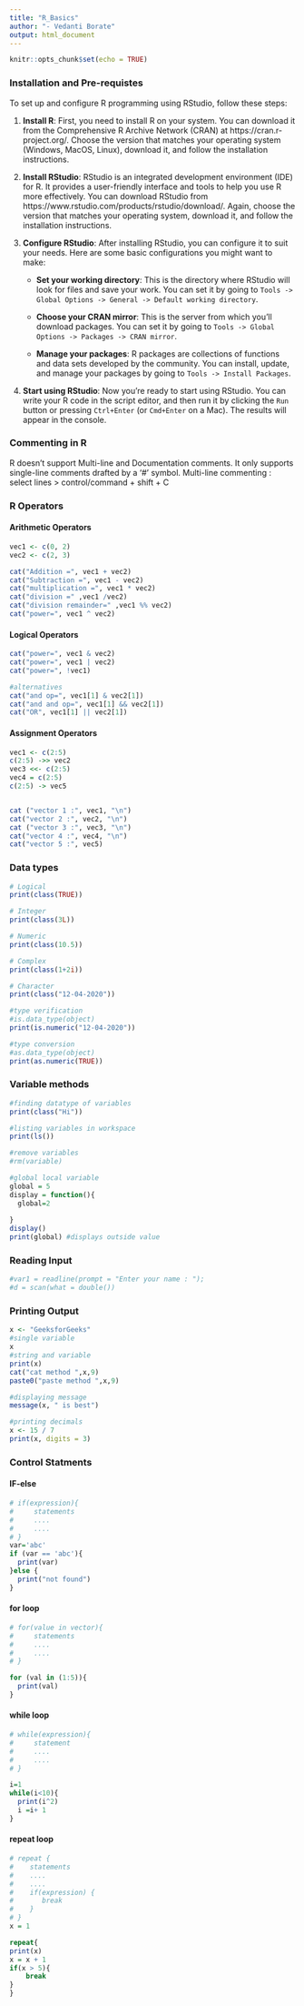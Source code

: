 ```yaml
---
title: "R_Basics"
author: "- Vedanti Borate"
output: html_document
---
```


```r
knitr::opts_chunk$set(echo = TRUE)
```
### Installation and Pre-requistes
To set up and configure R programming using RStudio, follow these steps:

1. **Install R**: First, you need to install R on your system. You can download it from the Comprehensive R Archive Network (CRAN) at https://cran.r-project.org/. Choose the version that matches your operating system (Windows, MacOS, Linux), download it, and follow the installation instructions.

2. **Install RStudio**: RStudio is an integrated development environment (IDE) for R. It provides a user-friendly interface and tools to help you use R more effectively. You can download RStudio from https://www.rstudio.com/products/rstudio/download/. Again, choose the version that matches your operating system, download it, and follow the installation instructions.

3. **Configure RStudio**: After installing RStudio, you can configure it to suit your needs. Here are some basic configurations you might want to make:

   - **Set your working directory**: This is the directory where RStudio will look for files and save your work. You can set it by going to `Tools -> Global Options -> General -> Default working directory`.

   - **Choose your CRAN mirror**: This is the server from which you'll download packages. You can set it by going to `Tools -> Global Options -> Packages -> CRAN mirror`.

   - **Manage your packages**: R packages are collections of functions and data sets developed by the community. You can install, update, and manage your packages by going to `Tools -> Install Packages`.

4. **Start using RStudio**: Now you're ready to start using RStudio. You can write your R code in the script editor, and then run it by clicking the `Run` button or pressing `Ctrl+Enter` (or `Cmd+Enter` on a Mac). The results will appear in the console.

### Commenting in R
R doesn’t support Multi-line and Documentation comments. It only supports single-line comments drafted by a ‘#’ symbol.
Multi-line commenting : select lines > control/command + shift + C

### R Operators 
#### Arithmetic Operators
```r
vec1 <- c(0, 2)
vec2 <- c(2, 3)

cat("Addition =", vec1 + vec2)
cat("Subtraction =", vec1 - vec2)
cat("multiplication =", vec1 * vec2)
cat("division =" ,vec1 /vec2)
cat("division remainder=" ,vec1 %% vec2)
cat("power=", vec1 ^ vec2)


```

#### Logical Operators
```r
cat("power=", vec1 & vec2)
cat("power=", vec1 | vec2)
cat("power=", !vec1)

#alternatives
cat("and op=", vec1[1] & vec2[1])
cat("and and op=", vec1[1] && vec2[1])
cat("OR", vec1[1] || vec2[1])

```
#### Assignment Operators
```r
vec1 <- c(2:5)
c(2:5) ->> vec2
vec3 <<- c(2:5)
vec4 = c(2:5)
c(2:5) -> vec5


cat ("vector 1 :", vec1, "\n")
cat("vector 2 :", vec2, "\n")
cat ("vector 3 :", vec3, "\n")
cat("vector 4 :", vec4, "\n")
cat("vector 5 :", vec5)
```
### Data types
```r
# Logical
print(class(TRUE))

# Integer
print(class(3L))

# Numeric
print(class(10.5))

# Complex
print(class(1+2i))

# Character
print(class("12-04-2020"))

#type verification
#is.data_type(object)
print(is.numeric("12-04-2020"))

#type conversion
#as.data_type(object) 
print(as.numeric(TRUE))

```

### Variable methods
```r
#finding datatype of variables
print(class("Hi"))

#listing variables in workspace
print(ls())

#remove variables
#rm(variable)

#global local variable
global = 5
display = function(){
  global=2
 
} 
display() 
print(global) #displays outside value
```

### Reading Input
```r
#var1 = readline(prompt = "Enter your name : ");
#d = scan(what = double())

```

### Printing Output
```r
x <- "GeeksforGeeks"
#single variable
x
#string and variable
print(x)
cat("cat method ",x,9)
paste0("paste method ",x,9)

#displaying message
message(x, " is best") 

#printing decimals
x <- 15 / 7
print(x, digits = 3) 

```

### Control Statments
#### IF-else
```r
# if(expression){
#     statements
#     ....
#     ....
# }
var='abc'
if (var == 'abc'){
  print(var)
}else {
  print("not found")
}
```

#### for loop
```r
# for(value in vector){
#     statements
#     ....
#     ....
# }

for (val in (1:5)){
  print(val)
}


```

#### while loop
```r
# while(expression){
#     statement
#     ....
#     ....
# }

i=1
while(i<10){
  print(i^2)
  i =i+ 1
}
```


#### repeat loop
```r

# repeat { 
#    statements
#    ....
#    .... 
#    if(expression) {
#       break
#    }
# }
x = 1

repeat{ 
print(x) 
x = x + 1
if(x > 5){ 
	break
} 
}

```







